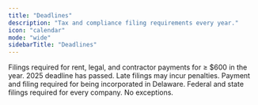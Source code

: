```yaml
---
title: "Deadlines"
description: "Tax and compliance filing requirements every year."
icon: "calendar"
mode: "wide"
sidebarTitle: "Deadlines"
---
```


<Steps>
  <Step title="Jan 31<sup>st</sup> – Form 1099s" icon="calendar-xmark">
    Filings required for rent, legal, and contractor payments for ≥ $600 in the year.
    <Warning>2025 deadline has passed. Late filings may incur penalties.</Warning>
  </Step>

  <Step title="Mar 01 – Delaware franchise tax" icon="calendar-exclamation">
    Payment and filing required for being incorporated in Delaware.
  </Step>

  <Step title="Apr 15 – Income tax and R&D tax credits" icon="calendar-exclamation">
    Federal and state filings required for every company. No exceptions.
  </Step>
</Steps>